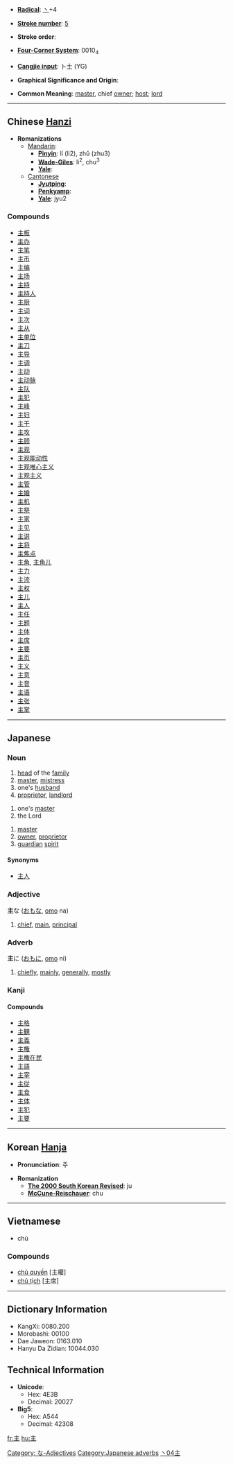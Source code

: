 * '''[[Wiktionary:Chinese radical index| Radical]]''': [[Wiktionary:Chinese radical index 丶|丶]]+4

* '''[[Wiktionary:Chinese total strokes index|Stroke number]]''': [[Wiktionary:Chinese total strokes index 5|5]]

* '''Stroke order''': 

* '''[[Wiktionary:Chinese four corner index|Four-Corner System]]''': 0010<sub>4</sub>

* '''[[Wiktionary:Chinese Cangjie index|Cangjie input]]''': 卜土 (YG)

* '''Graphical Significance and Origin''': 

* '''Common Meaning''': [[master]], chief [[owner]]; [[host]]; [[lord]]

----

== Chinese [[Hanzi]] ==

* '''Romanizations'''
** [[Mandarin]]:
*** '''[[Pinyin]]''': lí (li2), zhǔ (zhu3)
*** '''[[Wade-Giles]]''': li<sup>2</sup>, chu<sup>3</sup>
*** '''[[Yale]]''': 
**[[Cantonese]]
***'''[[Jyutping]]''':
***'''[[Penkyamp]]''': 
***'''[[Yale]]''': jyu2

===Compounds===
*[[主板]]
*[[主办]]
*[[主笔]]
*[[主币]]
*[[主编]]
*[[主场]]
*[[主持]]
*[[主持人]]
*[[主厨]]
*[[主词]]
*[[主次]]
*[[主从]]
*[[主单位]]
*[[主刀]]
*[[主导]]
*[[主调]]
*[[主动]]
*[[主动脉]]
*[[主队]]
*[[主犯]]
*[[主峰]]
*[[主妇]]
*[[主干]]
*[[主攻]]
*[[主顾]]
*[[主观]]
*[[主观能动性]]
*[[主观唯心主义]]
*[[主观主义]]
*[[主管]]
*[[主婚]]
*[[主机]]
*[[主祭]]
*[[主家]]
*[[主见]]
*[[主讲]]
*[[主将]]
*[[主焦点]]
*[[主角]], [[主角儿]]
*[[主力]]
*[[主流]]
*[[主权]]
*[[主儿]]
*[[主人]]
*[[主任]]
*[[主题]]
*[[主体]]
*[[主席]]
*[[主要]]
*[[主页]]
*[[主义]]
*[[主意]]
*[[主音]]
*[[主语]]
*[[主张]]
*[[主掌]]


----

== Japanese ==
===Noun===
{{janoun|あるじ|aruji}}
# [[head]] of the [[family]]
# [[master]], [[mistress]]
# one's [[husband]]
# [[proprietor]], [[landlord]]

{{janoun|しゅ|shu}}
# one's [[master]]
# the Lord

{{janoun|ぬし|nushi}}
# [[master]]
# [[owner]], [[proprietor]]
# [[guardian]] [[spirit]]

====Synonyms====
*[[主人]]


===Adjective===
[[Category: な-Adjectives]]
'''主'''な ([[おも]]な, [[omo]] na)
# [[chief]], [[main]], [[principal]]


===Adverb===
[[Category:Japanese adverbs]]
'''主'''に ([[おも]]に, [[omo]] ni)
# [[chiefly]], [[mainly]], [[generally]], [[mostly]]


===Kanji===
{{kanji|[[しゅ]] ([[shu]]), [[す]] ([[su]])|[[ぬし]] ([[nushi]]), [[おも]] ([[omo]]), [[あるじ]] ([[aruji]])}}
====Compounds====
*[[主格]]
*[[主観]]
*[[主義]]
*[[主権]]
*[[主権在民]]
*[[主語]]
*[[主宰]]
*[[主従]]
*[[主食]]
*[[主体]]
*[[主犯]]
*[[主要]]



----

== Korean [[Hanja]] ==

* '''Pronunciation''': 주

* '''Romanization'''
** '''[[The 2000 South Korean Revised Romanization|The 2000 South Korean Revised]]''': ju
** '''[[McCune-Reischauer]]''': chu


----

==Vietnamese==

* chủ

===Compounds===
*[[chủ quyền]] [主權]
*[[chủ tịch]] [主席]



----

== Dictionary Information ==

* KangXi: 0080.200
* Morobashi: 00100
* Dae Jaweon: 0163.010
* Hanyu Da Zidian: 10044.030

== Technical Information ==

* '''Unicode''':
** Hex: 4E3B
** Decimal: 20027
* '''Big5''':
** Hex: A544
** Decimal: 42308

[[Category:Japanese kanji|丶04主]]

[[fr:主]]
[[hu:主]]